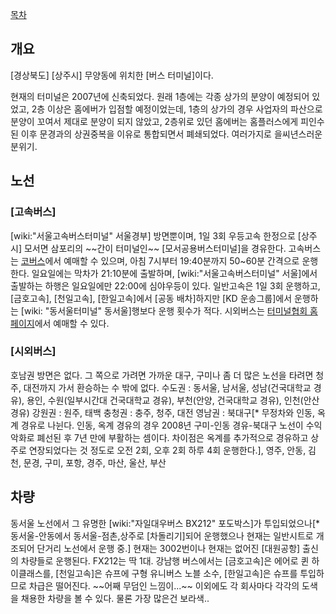 [[목차]]
== 개요 ==
[경상북도] [상주시] 무양동에 위치한 [버스 터미널]이다.

현재의 터미널은 2007년에 신축되었다. 원래 1층에는 각종 상가의 분양이 예정되어 있었고, 2층 이상은 홈에버가 입점할 예정이었는데, 1층의 상가의 경우 사업자의 파산으로 분양이 꼬여서 제대로 분양이 되지 않았고, 2층위로 있던 홈에버는 홈플러스에게 피인수 된 이후 문경과의 상권중복을 이유로 통합되면서 폐쇄되었다. 여러가지로 을씨년스러운 분위기.

== 노선 ==
=== [고속버스] ===
[wiki:"서울고속버스터미널" 서울경부] 방면뿐이며, 1일 3회 우등고속 한정으로 [상주시] 모서면 삼포리의 ~~간이 터미널인~~ [모서공용버스터미널]을 경유한다. 고속버스는 [http://www.kobus.co.kr/ 코버스]에서 예매할 수 있으며, 아침 7시부터 19:40분까지 50~60분 간격으로 운행한다. 일요일에는 막차가 21:10분에 출발하며, [wiki:"서울고속버스터미널" 서울]에서 출발하는 하행은 일요일에만 22:00에 심야우등이 있다. 일반고속은 1일 3회 운행하고, [금호고속], [천일고속], [한일고속]에서 [공동 배차]하지만 [KD 운송그룹]에서 운행하는 [wiki: "동서울터미널" 동서울]행보다 운행 횟수가 적다. 시외버스는 [http://www.busterminal.or.kr/ 터미널협회 홈페이지]에서 예매할 수 있다.

=== [시외버스] ===
호남권 방면은 없다. 그 쪽으로 가려면 가까운 대구, 구미나 좀 더 많은 노선을 타려면 청주, 대전까지 가서 환승하는 수 밖에 없다.
수도권 : 동서울, 남서울, 성남(건국대학교 경유), 용인, 수원(일부시간대 건국대학교 경유), 부천(안양, 건국대학교 경유), 인천(안산 경유) 
강원권 : 원주, 태백
충청권 : 충주, 청주, 대전 
영남권 : 북대구[* 무정차와 인동, 옥계 경유로 나뉜다. 인동, 옥계 경유의 경우 2008년 구미-인동 경유-북대구 노선이 수익 악화로 폐선된 후 7년 만에 부활하는 셈이다. 차이점은 옥계를 추가적으로 경유하고 상주로 연장되었다는 것 정도로 오전 2회, 오후 2회 하루 4회 운행한다.], 영주, 안동, 김천, 문경, 구미, 포항, 경주, 마산, 울산, 부산

== 차량 ==
동서울 노선에서 그 유명한 [wiki:"자일대우버스 BX212" 포도박스]가 투입되었으나[* 동서울-안동에서 동서울-점촌,상주로 [차돌리기]되어 운행했으나 현재는 일반시트로 개조되어 단거리 노선에서 운행 중.] 현재는 3002번이나 현재는 없어진 [대원공항] 출신의 차량들로 운행된다. FX212는 딱 1대.
강남행 버스에서는 [금호고속]은 에어로 퀸 하이클래스를, [천일고속]은 슈프에 구형 유니버스 노블 소수, [한일고속]은 슈프를 투입하므로 차급은 떨어진다. ~~어째 무덤인 느낌이...~~
이외에도 각 회사마다 각각의 도색을 채용한 차량을 볼 수 있다. 물론 가장 많은건 보라색..
